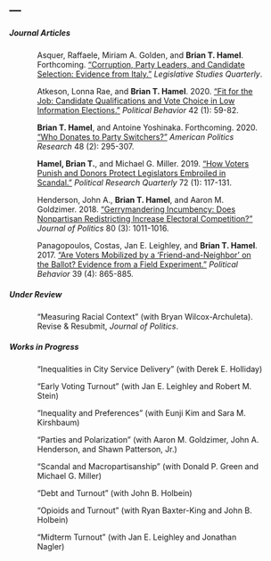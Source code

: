 ---
---

<link rel="stylesheet" href="styles.css" type="text/css">
<link rel="stylesheet" href="site_libs/academicons-1.8.6/css/academicons.css" type="text/css">

##### Journal Articles

<p style="margin-left:50px; margin-right:50px;">
Asquer, Raffaele, Miriam A. Golden, and **Brian T. Hamel**. Forthcoming. ["Corruption, Party Leaders, and Candidate Selection: Evidence from Italy."](files/italy.pdf) *Legislative Studies Quarterly*.
</p>


<p style="margin-left:50px; margin-right:50px;">
Atkeson, Lonna Rae, and **Brian T. Hamel**. 2020. ["Fit for the Job: Candidate Qualifications and Vote Choice in Low Information Elections."](files/teachers.pdf) *Political Behavior* 42 (1): 59-82.
</p>

<p style="margin-left:50px; margin-right:50px;">
**Brian T. Hamel**, and Antoine Yoshinaka. Forthcoming. 2020. ["Who Donates to Party Switchers?"](files/switchers.pdf) *American Politics Research* 48 (2): 295-307.
</p>

<p style="margin-left:50px; margin-right:50px;">
**Hamel, Brian T.**, and Michael G. Miller. 2019. ["How Voters Punish and Donors Protect Legislators Embroiled in Scandal."](files/scandal.pdf) *Political Research Quarterly* 72 (1): 117-131.
</p>

<p style="margin-left:50px; margin-right:50px;">
Henderson, John A., **Brian T. Hamel**, and Aaron M. Goldzimer. 2018. ["Gerrymandering Incumbency: Does Nonpartisan Redistricting Increase Electoral Competition?"](files/gerrymandering.pdf) *Journal of Politics* 80 (3): 1011-1016.
</p>

<p style="margin-left:50px; margin-right:50px;">
Panagopoulos, Costas, Jan E. Leighley, and **Brian T. Hamel**. 2017. ["Are Voters Mobilized by a 'Friend-and-Neighbor' on the Ballot? Evidence from a Field Experiment."](files/friends.pdf) *Political Behavior* 39 (4): 865-885.
</p>

##### Under Review

<p style="margin-left:50px; margin-right:50px;">
"Measuring Racial Context" (with Bryan Wilcox-Archuleta). Revise & Resubmit, *Journal of Politics*.
</p>

##### Works in Progress

<p style="margin-left:50px; margin-right:50px;">
"Inequalities in City Service Delivery" (with Derek E. Holliday)
</p>

<p style="margin-left:50px; margin-right:50px;">
"Early Voting Turnout" (with Jan E. Leighley and Robert M. Stein)
</p>

<p style="margin-left:50px; margin-right:50px;">
"Inequality and Preferences" (with Eunji Kim and Sara M. Kirshbaum)
</p>

<p style="margin-left:50px; margin-right:50px;">
"Parties and Polarization" (with Aaron M. Goldzimer, John A. Henderson, and Shawn Patterson, Jr.)
</p>

<p style="margin-left:50px; margin-right:50px;">
"Scandal and Macropartisanship" (with Donald P. Green and Michael G. Miller)
</p>

<p style="margin-left:50px; margin-right:50px;">
"Debt and Turnout" (with John B. Holbein)
</p>

<p style="margin-left:50px; margin-right:50px;">
"Opioids and Turnout" (with Ryan Baxter-King and John B. Holbein)
</p>

<p style="margin-left:50px; margin-right:50px;">
"Midterm Turnout" (with Jan E. Leighley and Jonathan Nagler)
</p>

